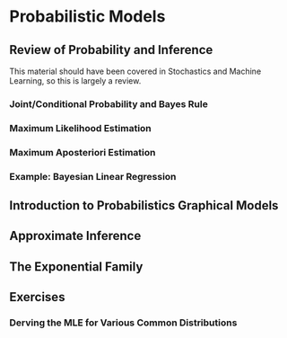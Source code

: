 # Probabilistic Models

## Review of Probability and Inference {#sec-reviewprobability}
This material should have been covered in Stochastics and Machine Learning, so this is largely a review.

### Joint/Conditional Probability and Bayes Rule

### Maximum Likelihood Estimation

### Maximum Aposteriori Estimation

### Example: Bayesian Linear Regression


## Introduction to Probabilistics Graphical Models

## Approximate Inference

## The Exponential Family

## Exercises

### Derving the MLE for Various Common Distributions